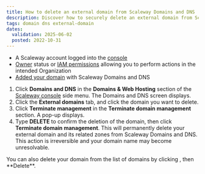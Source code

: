 ```yaml
---
title: How to delete an external domain from Scaleway Domains and DNS
description: Discover how to securely delete an external domain from Scaleway's Domains and DNS service. Follow these steps to terminate domain management, ensuring irreversible deletion and removing associated DNS zones.
tags: domain dns external-domain
dates:
  validation: 2025-06-02
  posted: 2022-10-31
---
```



<Requirements />

- A Scaleway account logged into the [console](https://account.scaleway.com/?service=elements)
- [Owner](/iam/concepts/#owner) status or [IAM permissions](/iam/concepts/#permission) allowing you to perform actions in the intended Organization
- [Added your domain](/domains-and-dns/how-to/add-external-domain/) with Scaleway Domains and DNS

1. Click **Domains and DNS** in the **Domains & Web Hosting** section of the [Scaleway console](https://account.scaleway.com/?service=elements) side menu. The Domains and DNS screen displays.
2. Click the **External domains** tab, and click the domain you want to delete.
3. Click **Terminate management** in the **Terminate domain management** section. A pop-up displays.
4. Type **DELETE** to confirm the deletion of the domain, then click **Terminate domain management**.
    <Message type="important">
      This will permanently delete your external domain and its related zones from Scaleway Domains and DNS. This action is irreversible and your domain name may become unresolvable.
    </Message>

<Message type="tip">
  You can also delete your domain from the list of domains by clicking <Icon name="more" />, then **Delete**.
</Message>


